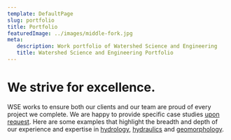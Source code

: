 ```yaml
---
template: DefaultPage
slug: portfolio
title: Portfolio
featuredImage: ../images/middle-fork.jpg
meta:
   description: Work portfolio of Watershed Science and Engineering
   title: Watershed Science and Engineering Portfolio
---
```



We strive for excellence.
=========================

WSE works to ensure both our clients and our team are proud of every project we complete. We are happy to provide specific case studies [upon request](/contact/). Here are some examples that highlight the breadth and depth of our experience and expertise in [hydrology](/services/hydrology/), [hydraulics](/services/hydraulic-modeling-analysis/) and [geomorphology](/services/fluvial-geomorphology/).

<Portfolio />